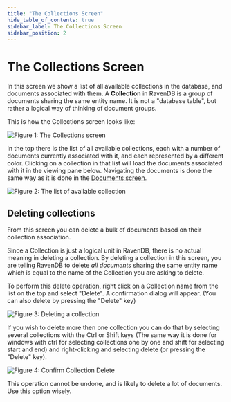 ```yaml
---
title: "The Collections Screen"
hide_table_of_contents: true
sidebar_label: The Collections Screen
sidebar_position: 2
---
```



# The Collections Screen

In this screen we show a list of all available collections in the database, and documents associated with them. A **Collection** in RavenDB is a group of documents sharing the same entity name. It is not a "database table", but rather a logical way of thinking of document groups.

This is how the Collections screen looks like:

![Figure 1: The Collections screen](./assets/studio_collections_1.PNG)

In the top there is the list of all available collections, each with a number of documents currently associated with it, and each represented by a different color. Clicking on a collection in that list will load the documents associated with it in the viewing pane below. Navigating the documents is done the same way as it is done in the [Documents screen](documents).

![Figure 2: The list of available collection](./assets/studio_collections_2.PNG)

## Deleting collections

From this screen you can delete a bulk of documents based on their collection association.

Since a Collection is just a logical unit in RavenDB, there is no actual meaning in deleting a collection. By deleting a collection in this screen, you are telling RavenDB to delete _all documents_ sharing the same entity name which is equal to the name of the Collection you are asking to delete.

To perform this delete operation, right click on a Collection name from the list on the top and select "Delete". A confirmation dialog will appear. (You can also delete by pressing the "Delete" key)

![Figure 3: Deleting a collection](./assets/studio_collections_3.PNG)

If you wish to delete more then one collection you can do that by selecting several collections with the Ctrl or Shift keys (The same way it is done for windows with ctrl for selecting collections one by one and shift for selecting start and end) and right-clicking and selecting delete (or pressing the "Delete" key).

![Figure 4: Confirm Collection Delete](./assets/studio_collections_4.PNG)

<Admonition type="warning" title="Warning">
This operation cannot be undone, and is likely to delete a lot of documents. Use this option wisely.
</Admonition>
